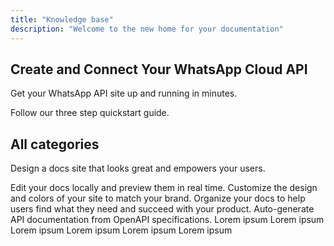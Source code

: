 ```yaml
---
title: "Knowledge base"
description: "Welcome to the new home for your documentation"
---
```


## Create and Connect Your WhatsApp Cloud API 

Get your WhatsApp API site up and running in minutes.

<Card title="Start here" icon="rocket" horizontal href="/quickstart">
  Follow our three step quickstart guide.
</Card>

## All categories

Design a docs site that looks great and empowers your users.

<Columns cols={2}>
  <Card title="Integration" icon="share-nodes" href="/development">
    Edit your docs locally and preview them in real time.
  </Card>
  <Card title="Company Settings" icon="palette" href="/essentials/settings">
    Customize the design and colors of your site to match your brand.
  </Card>
  <Card title="AI Studio" icon="Sparkles" href="/essentials/navigation">
    Organize your docs to help users find what they need and succeed with your product.
  </Card>
  <Card title="Commerce" icon="terminal" href="/api-reference/introduction">
    Auto-generate API documentation from OpenAPI specifications.
  </Card>
  <Card title="bitChat" icon="sparkles">
    Lorem ipsum
  </Card>
  <Card title="bitCRM" icon="sparkles">
    Lorem ipsum
  </Card>
  <Card title="bitApp" icon="sparkles">
    Lorem ipsum
  </Card>
  <Card title="bitLogin" icon="sparkles">
    Lorem ipsum
  </Card>
  <Card title="bitLink" icon="sparkles">
    Lorem ipsum
  </Card>
  <Card title="bitAI" icon="sparkles">
    Lorem ipsum
  </Card>
</Columns>
